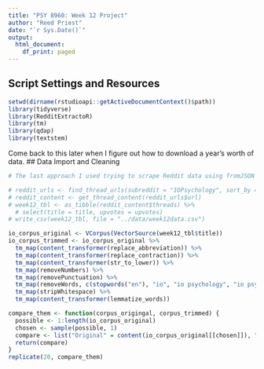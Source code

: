 ```yaml
---
title: "PSY 8960: Week 12 Project"
author: "Reed Priest"
date: "`r Sys.Date()`"
output:
  html_document:
    df_print: paged
---
```


## Script Settings and Resources

```r
setwd(dirname(rstudioapi::getActiveDocumentContext()$path))
library(tidyverse)
library(RedditExtractoR)
library(tm)
library(qdap)
library(textstem)
```
Come back to this later when I figure out how to download a year's worth of data.
## Data Import and Cleaning
```r
# The last approach I used trying to scrape Reddit data using fromJSON produced the same issues from before with page scrolling. So after some Chat GPTing, I found the RedditExtractoR package. It downloaded all the data I needed using this code, but it took about 15 minutes to do so. This package isn't part of the course materials, but it was an effective solution. See this page for details: https://github.com/ivan-rivera/RedditExtractor.

# reddit_urls <- find_thread_urls(subreddit = "IOPsychology", sort_by = "top", period = "year")
# reddit_content <- get_thread_content(reddit_urls$url)
# week12_tbl <- as_tibble(reddit_content$threads) %>%
  # select(title = title, upvotes = upvotes)
# write_csv(week12_tbl, file = "../data/week12data.csv")
```

```r
io_corpus_original <- VCorpus(VectorSource(week12_tbl$title))
io_corpus_trimmed <- io_corpus_original %>%
  tm_map(content_transformer(replace_abbreviation)) %>%
  tm_map(content_transformer(replace_contraction)) %>%
  tm_map(content_transformer(str_to_lower)) %>%
  tm_map(removeNumbers) %>%
  tm_map(removePunctuation) %>%
  tm_map(removeWords, c(stopwords("en"), "io", "io psychology", "io psych")) %>%
  tm_map(stripWhitespace) %>%
  tm_map(content_transformer(lemmatize_words))
```

```r
compare_them <- function(corpus_origingal, corpus_trimmed) {
  possible <- 1:length(io_corpus_original)
  chosen <- sample(possible, 1)
  compare <- list("Original" = content(io_corpus_original[[chosen]]), "Comparison" = content(io_corpus_trimmed[[chosen]]))
  return(compare)
}
replicate(20, compare_them)
```